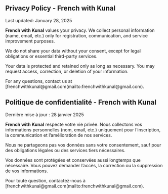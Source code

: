 ::: {.content-visible when-profile="english"}

# Privacy Policy - French with Kunal

Last updated: January 28, 2025

**French with Kunal** values your privacy. We collect personal information (name, email, etc.) only for registration, communication, and service improvement purposes.

We do not share your data without your consent, except for legal obligations or essential third-party services.

Your data is protected and retained only as long as necessary. You may request access, correction, or deletion of your information.

For any questions, contact us at [frenchwithkunal\@gmail.com(mailto:frenchwithkunal@gmail.com).
:::

::: {.content-visible when-profile="french"}
# Politique de confidentialité - French with Kunal

Dernière mise à jour : 28 janvier 2025

**French with Kunal** respecte votre vie privée. Nous collectons vos informations personnelles (nom, email, etc.) uniquement pour l’inscription, la communication et l’amélioration de nos services.

Nous ne partageons pas vos données sans votre consentement, sauf pour des obligations légales ou des services tiers nécessaires.

Vos données sont protégées et conservées aussi longtemps que nécessaire. Vous pouvez demander l’accès, la correction ou la suppression de vos informations.

Pour toute question, contactez-nous à [frenchwithkunal\@gmail.com(mailto:frenchwithkunal@gmail.com).
:::